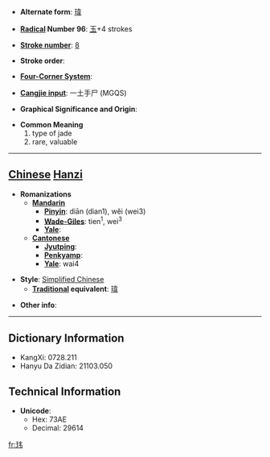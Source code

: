 * '''Alternate form''': [[瑋]]

* '''[[Wiktionary:Chinese radical index| Radical]] Number 96''': [[Wiktionary:Chinese radical index 玉|玉]]+4 strokes

* '''[[Wiktionary:Chinese total strokes index|Stroke number]]''': [[Wiktionary:Chinese total strokes index 8|8]]

* '''Stroke order''': 

* '''[[Wiktionary:Chinese four corner index|Four-Corner System]]''': 

* '''[[Wiktionary:Chinese Cangjie index|Cangjie input]]''': 一土手尸 (MGQS)

* '''Graphical Significance and Origin''': 

* '''Common Meaning'''
*#type of jade
*# rare, valuable


----

== [[Chinese]] [[Hanzi]] ==

* '''Romanizations'''
** '''[[Mandarin]]'''
*** '''[[Pinyin]]''': diān (dian1), wěi (wei3)
*** '''[[Wade-Giles]]''': tien<sup>1</sup>, wei<sup>3</sup>
*** '''[[Yale]]''': 
** '''[[Cantonese]]'''
*** '''[[Jyutping]]''':
*** '''[[Penkyamp]]''': 
*** '''[[Yale]]''': wai4

* '''Style''': [[Simplified Chinese]] 
** '''[[Traditional Chinese|Traditional]] equivalent''': [[瑋]]

* '''Other info''': 

----

== Dictionary Information ==

* KangXi: 0728.211
* Hanyu Da Zidian: 21103.050

== Technical Information ==

* '''Unicode''':
** Hex: 73AE
** Decimal: 29614

[[fr:玮]]